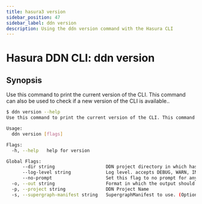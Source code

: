 ```yaml
---
title: hasura3 version
sidebar_position: 47
sidebar_label: ddn version
description: Using the ddn version command with the Hasura CLI
---
```


# Hasura DDN CLI: ddn version 

## Synopsis
Use this command to print the current version of the CLI. This command can also be used to check if a new version of the CLI is available..

```bash
$ ddn version --help
Use this command to print the current version of the CLI. This command can also be used to check if a new version of the CLI is available.

Usage:
  ddn version [flags]

Flags:
  -h, --help   help for version

Global Flags:
      --dir string                   DDN project directory in which hasura.yaml is present (default ".")
      --log-level string             Log level. accepts DEBUG, WARN, INFO, ERROR, FATAL (default "INFO")
      --no-prompt                    Set this flag to no prompt for anything, the command fails if any input is missing
  -o, --out string                   Format in which the output should be printed, accepts table, json and yaml (default "table")
  -p, --project string               DDN Project Name
  -s, --supergraph-manifest string   SupergraphManifest to use. (Optional. DefaultSupergraphManifest used  if not provided)
```

